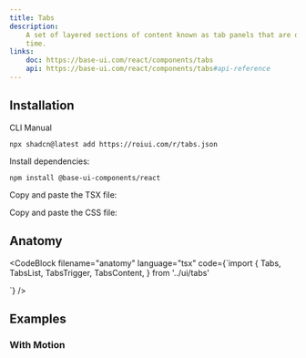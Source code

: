 ```yaml
---
title: Tabs
description:
    A set of layered sections of content known as tab panels that are displayed one at a
    time.
links:
    doc: https://base-ui.com/react/components/tabs
    api: https://base-ui.com/react/components/tabs#api-reference
---
```


<ComponentPreview name="tabs-demo" />

## Installation

<InstallationTabs>

<InstallationTabsList>
    <InstallationTabsTrigger value="cli">CLI</InstallationTabsTrigger>
    <InstallationTabsTrigger value="manual">Manual</InstallationTabsTrigger>
</InstallationTabsList>

<InstallationTabsContent value="cli">

```package-install
npx shadcn@latest add https://roiui.com/r/tabs.json
```

</InstallationTabsContent>

<InstallationTabsContent value="manual">

Install dependencies:

```package-install
npm install @base-ui-components/react
```

Copy and paste the TSX file:

<ComponentSource
    src="registry/brook/ui/tabs/tabs.tsx"
    title="components/ui/tabs.tsx"
    collapsible={true}
/>

Copy and paste the CSS file:

<ComponentSource
    src="registry/brook/ui/tabs/tabs.module.css"
    title="components/ui/tabs.module.css"
    language="css"
    collapsible={true}
/>

</InstallationTabsContent>

</InstallationTabs>

## Anatomy

<CodeBlock
filename="anatomy"
  language="tsx"
  code={`import {
  Tabs,
  TabsList,
  TabsTrigger,
  TabsContent,
} from '../ui/tabs'

<Tabs>
    <TabsList>
        <TabsTrigger />
    </TabsList>
    <TabsContent />
</Tabs>
`} />

## Examples

### With Motion

<ComponentPreview name="tabs-motion" />
